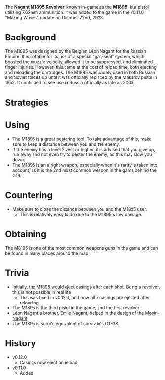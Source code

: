 The **Nagant M1895 Revolver**, known in-game as the **M1895**, is a pistol utilizing 7.62mm ammunition. It was added to the game in the v0.11.0 "Making Waves" update on October 22nd, 2023.

# Background
The M1895 was designed by the Belgian Léon Nagant for the Russian Empire. It is notable for its use of a special "gas-seal" system, which boosted the muzzle velocity, allowed it to be suppressed, and eliminated finger injuries. However, this came at the cost of reload time, both ejecting and reloading the cartridges. The M1895 was widely used in both Russian and Soviet forces up until it was officially replaced by the Makarov pistol in 1952. It continued to see use in Russia officially as late as 2009.

# Strategies
# Using
 - The M1895 is a great pestering tool. To take advantage of this, make sure to keep a distance between you and the enemy.
 - If the enemy has a level 2 vest or higher, it is advised that you give up, run away and not even try to pester the enemy, as this may slow you down.
 - The M1895 is an alright weapon, especially when it's rarity is taken into account, as it is the 2nd most common weapon in the game behind the G19.

# Countering
 - Make sure to close the distance between you and the M1895 user.
   - This is relatively easy to do due to the M1895's low damage.

# Obtaining
The M8195 is one of the most common weapons guns in the game and can be found in many places around the map.

# Trivia
- Initially, the M1895 would eject casings after each shot. Being a revolver, this is not possible in real life
  - This was fixed in v0.12.0, and now all 7 casings are ejected after reloading
- The M1895 is the third pistol in the game, and the first revolver
- Léon Nagant's brother, Émile Nagant, helped in the design of the [Mosin-Nagant](/weapons/guns/mosin)
- The M1895 is suroi's equivalent of surviv.io's OT-38.


# History
- v0.12.0
  - Casings now eject on reload
- v0.11.0
  - Added
